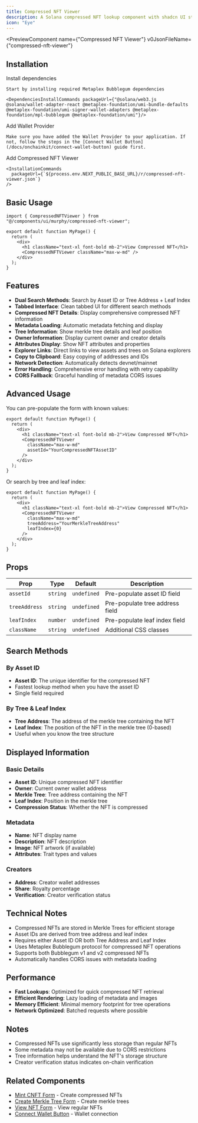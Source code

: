 ```yaml
---
title: Compressed NFT Viewer
description: A Solana compressed NFT lookup component with shadcn UI styling
icon: "Eye"
---
```


<PreviewComponent
  name={"Compressed NFT Viewer"}
  v0JsonFileName={"compressed-nft-viewer"}
>
  <CompressedNFTViewer className="max-w-md" />
</PreviewComponent>

## Installation

<Steps>
  <Step>
    Install dependencies

    Start by installing required Metaplex Bubblegum dependencies

    <DependenciesInstallCommands packageUrl={"@solana/web3.js @solana/wallet-adapter-react @metaplex-foundation/umi-bundle-defaults @metaplex-foundation/umi-signer-wallet-adapters @metaplex-foundation/mpl-bubblegum @metaplex-foundation/umi"}/>

  </Step>

  <Step>
    Add Wallet Provider

    Make sure you have added the Wallet Provider to your application. If not, follow the steps in the [Connect Wallet Button](/docs/onchainkit/connect-wallet-button) guide first.

  </Step>

  <Step>
    Add Compressed NFT Viewer

    <InstallationCommands
      packageUrl={`${process.env.NEXT_PUBLIC_BASE_URL}/r/compressed-nft-viewer.json`}
    />

  </Step>
</Steps>

## Basic Usage

```tsx
import { CompressedNFTViewer } from "@/components/ui/murphy/compressed-nft-viewer";
```

```tsx
export default function MyPage() {
  return (
    <div>
      <h1 className="text-xl font-bold mb-2">View Compressed NFT</h1>
      <CompressedNFTViewer className="max-w-md" />
    </div>
  );
}
```

## Features

- **Dual Search Methods**: Search by Asset ID or Tree Address + Leaf Index
- **Tabbed Interface**: Clean tabbed UI for different search methods
- **Compressed NFT Details**: Display comprehensive compressed NFT information
- **Metadata Loading**: Automatic metadata fetching and display
- **Tree Information**: Show merkle tree details and leaf position
- **Owner Information**: Display current owner and creator details
- **Attributes Display**: Show NFT attributes and properties
- **Explorer Links**: Direct links to view assets and trees on Solana explorers
- **Copy to Clipboard**: Easy copying of addresses and IDs
- **Network Detection**: Automatically detects devnet/mainnet
- **Error Handling**: Comprehensive error handling with retry capability
- **CORS Fallback**: Graceful handling of metadata CORS issues

## Advanced Usage

You can pre-populate the form with known values:

```tsx
export default function MyPage() {
  return (
    <div>
      <h1 className="text-xl font-bold mb-2">View Compressed NFT</h1>
      <CompressedNFTViewer
        className="max-w-md"
        assetId="YourCompressedNFTAssetID"
      />
    </div>
  );
}
```

Or search by tree and leaf index:

```tsx
export default function MyPage() {
  return (
    <div>
      <h1 className="text-xl font-bold mb-2">View Compressed NFT</h1>
      <CompressedNFTViewer
        className="max-w-md"
        treeAddress="YourMerkleTreeAddress"
        leafIndex={0}
      />
    </div>
  );
}
```

## Props

| Prop | Type | Default | Description |
| --- | --- | --- | --- |
| `assetId` | `string` | `undefined` | Pre-populate asset ID field |
| `treeAddress` | `string` | `undefined` | Pre-populate tree address field |
| `leafIndex` | `number` | `undefined` | Pre-populate leaf index field |
| `className` | `string` | `undefined` | Additional CSS classes |

## Search Methods

### By Asset ID
- **Asset ID**: The unique identifier for the compressed NFT
- Fastest lookup method when you have the asset ID
- Single field required

### By Tree & Leaf Index
- **Tree Address**: The address of the merkle tree containing the NFT
- **Leaf Index**: The position of the NFT in the merkle tree (0-based)
- Useful when you know the tree structure

## Displayed Information

### Basic Details
- **Asset ID**: Unique compressed NFT identifier
- **Owner**: Current owner wallet address
- **Merkle Tree**: Tree address containing the NFT
- **Leaf Index**: Position in the merkle tree
- **Compression Status**: Whether the NFT is compressed

### Metadata
- **Name**: NFT display name
- **Description**: NFT description
- **Image**: NFT artwork (if available)
- **Attributes**: Trait types and values

### Creators
- **Address**: Creator wallet addresses
- **Share**: Royalty percentage
- **Verification**: Creator verification status

## Technical Notes

- Compressed NFTs are stored in Merkle Trees for efficient storage
- Asset IDs are derived from tree address and leaf index
- Requires either Asset ID OR both Tree Address and Leaf Index
- Uses Metaplex Bubblegum protocol for compressed NFT operations
- Supports both Bubblegum v1 and v2 compressed NFTs
- Automatically handles CORS issues with metadata loading

## Performance

- **Fast Lookups**: Optimized for quick compressed NFT retrieval
- **Efficient Rendering**: Lazy loading of metadata and images
- **Memory Efficient**: Minimal memory footprint for tree operations
- **Network Optimized**: Batched requests where possible

## Notes

- Compressed NFTs use significantly less storage than regular NFTs
- Some metadata may not be available due to CORS restrictions
- Tree information helps understand the NFT's storage structure
- Creator verification status indicates on-chain verification

## Related Components

- [Mint CNFT Form](/docs/onchainkit/Metaplex/Bubblegum-v2/mint-cnft-form) - Create compressed NFTs
- [Create Merkle Tree Form](/docs/onchainkit/Metaplex/Bubblegum-v2/create-merkleTree-form) - Create merkle trees
- [View NFT Form](/docs/onchainkit/Metaplex/Token-Metadata/get-nft-form) - View regular NFTs
- [Connect Wallet Button](/docs/onchainkit/connect-wallet-button) - Wallet connection
